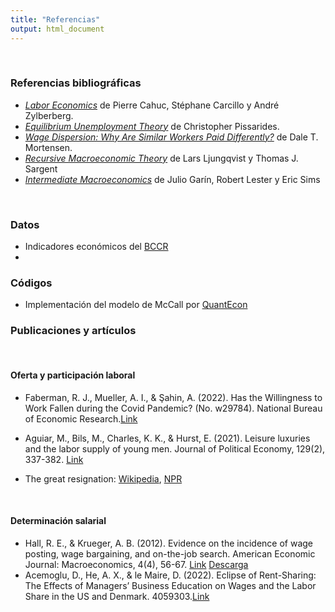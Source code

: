 ```yaml
---
title: "Referencias"
output: html_document
---
```

<br>

### Referencias bibliográficas

* [*Labor Economics*](https://mitpress.mit.edu/books/labor-economics-second-edition) de  Pierre Cahuc, Stéphane Carcillo y André Zylberberg.
* [*Equilibrium Unemployment Theory*](https://mitpress.mit.edu/books/equilibrium-unemployment-theory-second-edition#:~:text=An%20equilibrium%20theory%20of%20unemployment,the%20private%20gains%20from%20trade.) de Christopher Pissarides.
* [*Wage Dispersion: Why Are Similar Workers Paid Differently?*](https://mitpress.mit.edu/books/wage-dispersion) de Dale T. Mortensen.
* [*Recursive Macroeconomic Theory*](https://mitpress.mit.edu/books/recursive-macroeconomic-theory-fourth-edition) de Lars Ljungqvist y Thomas J. Sargent
* [*Intermediate Macroeconomics*](https://www3.nd.edu/~esims1/GLS_may_2021.pdf) de Julio Garín, Robert Lester y Eric Sims 

<br>

### Datos

* Indicadores económicos del [BCCR](https://www.bccr.fi.cr/indicadores-economicos)
*
<br>


### Códigos

* Implementación del modelo de McCall por [QuantEcon](https://python.quantecon.org/mccall_model.html)

### Publicaciones y artículos

<br>

#### Oferta y participación laboral

* Faberman, R. J., Mueller, A. I., & Şahin, A. (2022). Has the Willingness to Work Fallen during the Covid Pandemic? (No. w29784). National Bureau of Economic Research.[Link](https://www.nber.org/system/files/working_papers/w29784/w29784.pdf)

* Aguiar, M., Bils, M., Charles, K. K., & Hurst, E. (2021). Leisure luxuries and the labor supply of young men. Journal of Political Economy, 129(2), 337-382. [Link](https://www.markaguiar.com/files/leisure_luxuries.pdf)

* The great resignation: [Wikipedia](https://en.wikipedia.org/wiki/Great_Resignation), [NPR](https://www.npr.org/sections/money/2022/01/25/1075115539/the-great-resignation-more-like-the-great-renegotiation)

<br>

#### Determinación salarial

* Hall, R. E., & Krueger, A. B. (2012). Evidence on the incidence of wage posting, wage bargaining, and on-the-job search. American Economic Journal: Macroeconomics, 4(4), 56-67. [Link](https://www.nber.org/system/files/working_papers/w29874/w29874.pdf) [Descarga](materials/HallKrueger2012AEJ.pdf)
* Acemoglu, D., He, A. X., & le Maire, D. (2022). Eclipse of Rent-Sharing: The Effects of Managers’ Business Education on Wages and the Labor Share in the US and Denmark.  4059303.[Link](https://www.nber.org/system/files/working_papers/w29874/w29874.pdf)